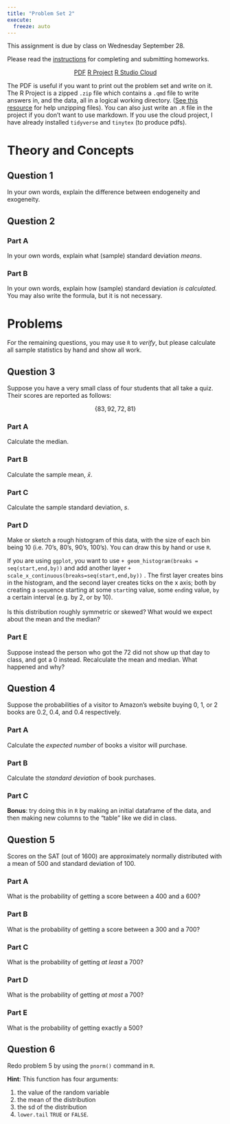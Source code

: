 ```yaml
---
title: "Problem Set 2"
execute:
  freeze: auto
---
```


::: callout-warning
This assignment is due by class on Wednesday September 28.
:::

Please read the [instructions](/assignments/problem-sets.html) for completing and submitting homeworks. 

<p style="text-align:center">

<p style="text-align:center"><a target="_blank" href="/files/assignment/02-problem-set-pdf.pdf"><span class="btn btn-primary btn-lg"><i class="fas fa-file-pdf"></i> PDF</a></span> <a target="_blank" href="/files/assignment/02-problem-set.zip"><span class="btn btn-primary btn-lg"><i class="fas fa-file-archive"></i> R Project</a></span> <a target="_blank" href="https://rstudio.cloud/spaces/270168/content/4546177"><span class="btn btn-primary btn-lg"><i class="fas fa-cloud"></i> R Studio Cloud</a></span></p>

</p>

The <i class="fas fa-file-pdf"></i> PDF is useful if you want to print out the problem set and write on it. The <i class="fas fa-file-archive"></i> R Project is a zipped `.zip` file which contains a <i class="fab fa-markdown"></i> `.qmd` file to write answers in, and the data, all in a logical working directory. ([See this resource](/resources/zipping.qmd) for help unzipping files). You can also just write an `.R` file in the project if you don't want to use markdown. If you use the <i class="fas fa-cloud"></i> cloud project, I have already installed `tidyverse` and `tinytex` (to produce pdfs).

# Theory and Concepts

## Question 1

In your own words, explain the difference between endogeneity and exogeneity.

## Question 2

### Part A 

In your own words, explain what (sample) standard deviation *means*.

### Part B

In your own words, explain how (sample) standard deviation *is calculated.* You may also write the formula, but it is not necessary.

# Problems

For the remaining questions, you may use `R` to *verify*, but please calculate all sample statistics by hand and show all work.

## Question 3 

Suppose you have a very small class of four students that all take a quiz. Their scores are reported as follows:

$$\{83, 92, 72, 81\}$$


### Part A 
Calculate the median.

### Part B
Calculate the sample mean, $\bar{x}$.

### Part C
Calculate the sample standard deviation, $s$.

### Part D
Make or sketch a rough histogram of this data, with the size of each bin being 10 (i.e. 70's, 80's, 90's, 100's). You can draw this by hand or use `R`. 

If you are using `ggplot`, you want to use `+ geom_histogram(breaks = seq(start,end,by))` and add another layer `+ scale_x_continuous(breaks=seq(start,end,by))` . The first layer creates bins in the histogram, and the second layer creates ticks on the x axis; both by creating a `seq`uence starting at some `start`ing value, some `end`ing value, `by` a certain interval (e.g. by 2, or by 10).\
\
Is this distribution roughly symmetric or skewed? What would we expect about the mean and the median?

### Part E
Suppose instead the person who got the 72 did not show up that day to class, and got a 0 instead. Recalculate the mean and median. What happened and why? 

## Question 4

Suppose the probabilities of a visitor to Amazon’s website buying 0, 1, or 2 books are 0.2, 0.4, and 0.4 respectively. 

### Part A
Calculate the *expected number* of books a visitor will purchase.

### Part B 
Calculate the *standard deviation* of book purchases.

### Part C 
**Bonus**: try doing this in `R` by making an initial dataframe of the data, and then making new columns to the "table" like we did in class.

## Question 5

Scores on the SAT (out of 1600) are approximately normally distributed with a mean of 500 and standard deviation of 100. 

### Part A 

What is the probability of getting a score between a 400 and a 600?

### Part B

What is the probability of getting a score between a 300 and a 700?

### Part C

What is the probability of getting *at least* a 700?

### Part D

What is the probability of getting *at most* a 700?

### Part E

What is the probability of getting exactly a 500?

## Question 6

Redo problem 5 by using the `pnorm()` command in `R`.

**Hint**: This function has four arguments:

1.  the value of the random variable
2.  the mean of the distribution
3.  the sd of the distribution
4.  `lower.tail` `TRUE` or `FALSE`.
